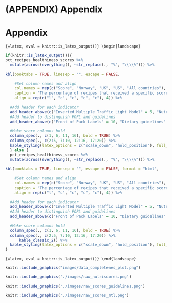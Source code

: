 # (APPENDIX) Appendix {.unnumbered}

# Appendix

```{=latex, eval = knitr::is_latex_output()}
\begin{landscape}
```
```r
if(knitr::is_latex_output()){
pct_recipes_healthiness_scores %>%
  mutate(across(everything(), ~str_replace(., "%", "\\\\%"))) %>%

kbl(booktabs = TRUE, linesep = "", escape = FALSE,
    
    #Set column names and align
    col.names = rep(c("Score", "Norway", "UK", "US", "All countries"), 4),
    caption = "The percentage of recipes that received a specific score on each healthiness indicator.",
    align = rep(c("l", "c", "c", "c", "c"), 4)) %>%
  
  #Add header for each indicator
  add_header_above(c("Inverted Multiple Traffic Light Model" = 5, "Nutriscore" = 5, "Nordic Nutritional Recommendations" = 5, "World Health Organization Recommendations" = 5)) %>%
  #Add header to distinguish FOPL and guidelines
  add_header_above(c("Front of Pack Labels" = 10, "Dietary guidelines" = 10)) %>%
  
  #Make score columns bold
  column_spec(., c(1, 6, 11, 16), bold = TRUE) %>%
  column_spec(., c(2:5, 7:10, 12:16, 17:20)) %>%
  kable_styling(latex_options = c("scale_down", "hold_position"), full_width = FALSE)
  } else {
  pct_recipes_healthiness_scores %>%
  mutate(across(everything(), ~str_replace(., "%", "\\\\%"))) %>%

kbl(booktabs = TRUE, linesep = "", escape = FALSE, format = "html",
    
    #Set column names and align
    col.names = rep(c("Score", "Norway", "UK", "US", "All countries"), 4),
    caption = "The percentage of recipes that received a specific score on each healthiness indicator.",
    align = rep(c("l", "c", "c", "c", "c"), 4)) %>%
  
  #Add header for each indicator
  add_header_above(c("Inverted Multiple Traffic Light Model" = 5, "Nutriscore" = 5, "Nordic Nutritional Recommendations" = 5, "World Health Organization Recommendations" = 5)) %>%
  #Add header to distinguish FOPL and guidelines
  add_header_above(c("Front of Pack Labels" = 10, "Dietary guidelines" = 10)) %>%
  
  #Make score columns bold
  column_spec(., c(1, 6, 11, 16), bold = TRUE) %>%
  column_spec(., c(2:5, 7:10, 12:16, 17:20)) %>%
      kable_classic_2() %>%
  kable_styling(latex_options = c("scale_down", "hold_position"), full_width = FALSE)
}
```
```{=latex, eval = knitr::is_latex_output()}
\end{landscape}
```

```r
knitr::include_graphics("images/data_completenes_plot.png")
```

```r
knitr::include_graphics('./images/raw_nutriscores.png')
```

```r
knitr::include_graphics('./images/raw_scores_guidelines.png')
```

```r
knitr::include_graphics('./images/raw_scores_mtl.png')
```
